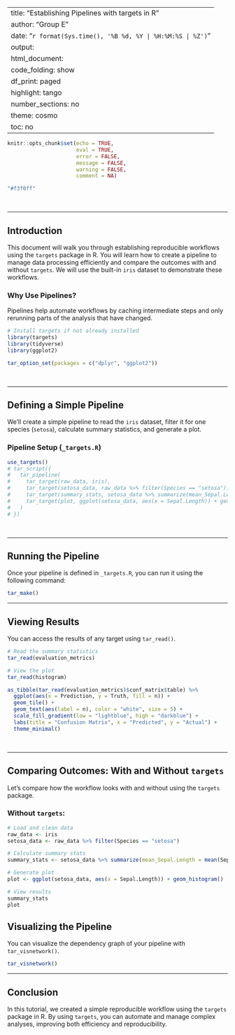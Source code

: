 
---
title: "Establishing Pipelines with targets in R"
author: "Group E"
date: "`r format(Sys.time(), '%B %d, %Y | %H:%M:%S | %Z')`"
output:
  html_document:
    code_folding: show
    df_print: paged
    highlight: tango
    number_sections: no
    theme: cosmo
    toc: no
---

<style>
div.answer {background-color:#f3f0ff; border-radius: 5px; padding: 20px;}
div.comment {background-color:#F0F6FF; border-radius: 5px; padding: 20px;}
</style>

```r
knitr::opts_chunk$set(echo = TRUE,
                      eval = TRUE,
                      error = FALSE,
                      message = FALSE,
                      warning = FALSE,
                      comment = NA)

"#f3f0ff"
```

<br>

------------------------------------------------------------------------

## Introduction

This document will walk you through establishing reproducible workflows using the `targets` package in R.
You will learn how to create a pipeline to manage data processing efficiently and compare the outcomes with and without `targets`. 
We will use the built-in `iris` dataset to demonstrate these workflows.

<div class="comment">
### Why Use Pipelines?
Pipelines help automate workflows by caching intermediate steps and only rerunning parts of the analysis that have changed.
</div>

```r
# Install targets if not already installed
library(targets)
library(tidyverse)
library(ggplot2)

tar_option_set(packages = c("dplyr", "ggplot2"))
```

<br>

------------------------------------------------------------------------

## Defining a Simple Pipeline

We'll create a simple pipeline to read the `iris` dataset, filter it for one species (`setosa`), calculate summary statistics, and generate a plot.

<div class="comment">
### Pipeline Setup (`_targets.R`)
</div>

```r
use_targets()
# tar_script({
#   tar_pipeline(
#     tar_target(raw_data, iris),
#     tar_target(setosa_data, raw_data %>% filter(Species == "setosa")),
#     tar_target(summary_stats, setosa_data %>% summarize(mean_Sepal.Length = mean(Sepal.Length))),
#     tar_target(plot, ggplot(setosa_data, aes(x = Sepal.Length)) + geom_histogram())
#   )
# })
```

<br>

------------------------------------------------------------------------

## Running the Pipeline

Once your pipeline is defined in `_targets.R`, you can run it using the following command:

```r
tar_make()
```

------------------------------------------------------------------------

## Viewing Results

You can access the results of any target using `tar_read()`.

```r
# Read the summary statistics
tar_read(evaluation_metrics)

# View the plot
tar_read(histogram)

as_tibble(tar_read(evaluation_metrics)$conf_matrix$table) %>%
  ggplot(aes(x = Prediction, y = Truth, fill = n)) +
  geom_tile() +
  geom_text(aes(label = n), color = "white", size = 5) +
  scale_fill_gradient(low = "lightblue", high = "darkblue") +
  labs(title = "Confusion Matrix", x = "Predicted", y = "Actual") +
  theme_minimal()


```

<br>

------------------------------------------------------------------------

## Comparing Outcomes: With and Without `targets`

Let's compare how the workflow looks with and without using the `targets` package.

### Without `targets`:

```r
# Load and clean data
raw_data <- iris
setosa_data <- raw_data %>% filter(Species == "setosa")

# Calculate summary stats
summary_stats <- setosa_data %>% summarize(mean_Sepal.Length = mean(Sepal.Length))

# Generate plot
plot <- ggplot(setosa_data, aes(x = Sepal.Length)) + geom_histogram()

# View results
summary_stats
plot
```

## Visualizing the Pipeline

You can visualize the dependency graph of your pipeline with `tar_visnetwork()`.

```r
tar_visnetwork()
```


------------------------------------------------------------------------

## Conclusion

In this tutorial, we created a simple reproducible workflow using the `targets` package in R. By using `targets`, you can automate and manage complex analyses, improving both efficiency and reproducibility.
